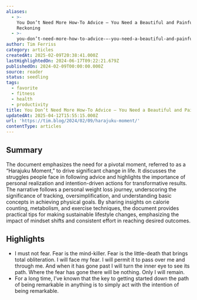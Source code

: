 ```yaml
---
aliases:
  - >-
    You Don’t Need More How-To Advice — You Need a Beautiful and Painful
    Reckoning
  - >-
    you-don’t-need-more-how-to-advice-—-you-need-a-beautiful-and-painful-reckoning
author: Tim Ferriss
category: articles
createdAt: 2025-02-09T20:38:41.000Z
lastHighlightedOn: 2024-06-17T09:22:21.679Z
publishedOn: 2024-02-09T00:00:00.000Z
source: reader
status: seedling
tags:
  - favorite
  - fitness
  - health
  - productivity
title: You Don’t Need More How-To Advice — You Need a Beautiful and Painful Reckoning
updatedAt: 2025-04-12T15:55:15.000Z
url: 'https://tim.blog/2024/02/09/harajuku-moment/'
contentType: articles
---
```

## Summary

The document emphasizes the need for a pivotal moment, referred to as a “Harajuku Moment,” to drive significant change in life. It discusses the struggles people face in following advice and highlights the importance of personal realization and intention-driven actions for transformative results. The narrative follows a personal weight loss journey, underscoring the significance of tracking, oversimplification, and understanding basic concepts in achieving physical goals. By sharing insights on calorie counting, metabolism, and exercise techniques, the document provides practical tips for making sustainable lifestyle changes, emphasizing the impact of mindset shifts and consistent effort in reaching desired outcomes.

## Highlights

- I must not fear. Fear is the mind-killer. Fear is the little-death that brings total obliteration. I will face my fear. I will permit it to pass over me and through me. And when it has gone past I will turn the inner eye to see its path. Where the fear has gone there will be nothing. Only I will remain.
- For a long time, I’ve known that the key to getting started down the path of being remarkable in anything is to simply act with the intention of being remarkable.
